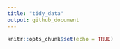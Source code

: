 ```yaml
---
title: "tidy_data"
output: github_document
---
```


```r
knitr::opts_chunk$set(echo = TRUE)
```

